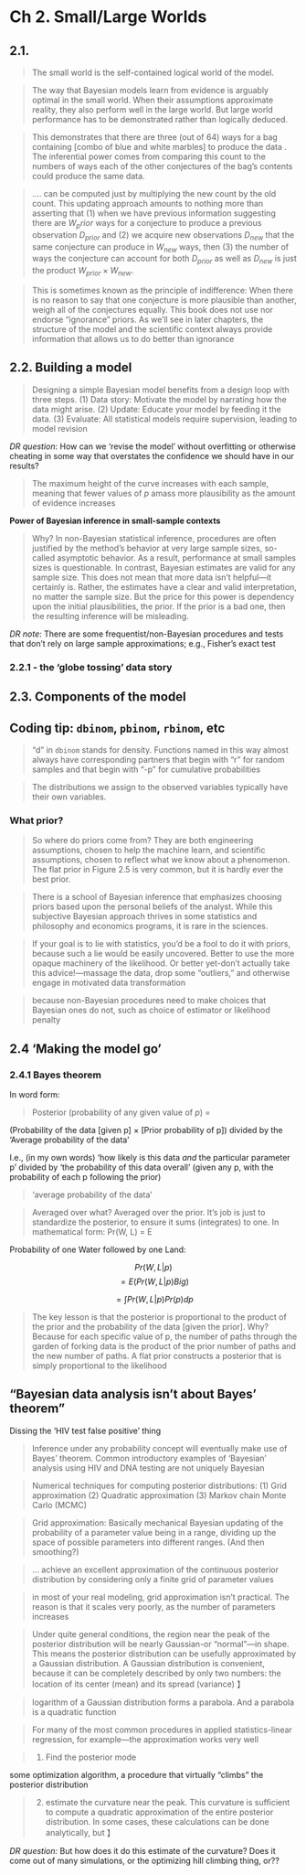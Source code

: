 # Ch 2. Small/Large Worlds


##  2.1.

> The small world is the self-contained logical world of the model.

> The way that Bayesian models learn from evidence is arguably optimal in the small world. When their assumptions approximate reality, they also perform well in the large world. But large world performance has to be demonstrated rather than logically deduced.

> This demonstrates that there are three (out of 64) ways for a bag containing [combo of blue and white marbles] to produce the data .  The inferential power comes from comparing this count to the numbers of ways each of the other conjectures of the bag's contents could produce the same data.

> .... can be computed just by multiplying the new count by the old count. This updating approach amounts to nothing more than asserting that (1) when we have previous information suggesting there are $W_prior$ ways for a conjecture to produce a previous observation $D_{prior}$ and (2) we acquire new observations $D_{new}$ that the same conjecture can produce in $W_{new}$ ways, then (3) the number of ways the conjecture can account for both $D_{prior}$ as well as $D_{new}$ is just the product $W_{prior} \times  W_{new}$.

> This is sometimes known as the principle of indifference: When there is no reason to say that one conjecture is more plausible than another, weigh all of the conjectures equally. This book does not use nor endorse "ignorance” priors. As we’ll see in later chapters, the structure of the model and the scientific context always provide information that allows us to do better than ignorance

## 2.2. Building a model

> Designing a simple Bayesian model benefits from a design loop with three steps.
> (1) Data story: Motivate the model by narrating how the data might arise.
> (2) Update: Educate your model by feeding it the data.
> (3) Evaluate: All statistical models require supervision, leading to model revision

*DR question*: How can we 'revise the model' without overfitting or otherwise cheating in some way that overstates the confidence we should have in our results?

> The maximum height of the curve increases with each sample, meaning that fewer values of $p$ amass more plausibility as the amount of evidence increases

**Power of Bayesian inference in small-sample contexts**

> Why? In non-Bayesian statistical inference, procedures are often justified by the method's behavior at very large sample sizes, so-called asymptotic behavior. As a result, performance at small samples sizes is questionable. In contrast, Bayesian estimates are valid for any sample size. This does not mean that more data isn't helpful—it certainly is. Rather, the estimates have a clear and valid interpretation, no matter the sample size. But the price for this power is dependency upon the initial plausibilities, the prior. If the prior is a bad one, then the resulting inference will be misleading.

*DR note*: There are some frequentist/non-Bayesian procedures and tests that don't rely on large sample approximations; e.g., Fisher's exact test

### 2.2.1 - the 'globe tossing' data story


## 2.3. Components of the model


::: {.callout-note collapse="true"}
## Coding tip: `dbinom`, `pbinom`, `rbinom`, etc

> "d" in `dbinom` stands for density. Functions named in this way almost always have corresponding partners that begin with "r" for random samples and that begin with "-p" for cumulative probabilities

:::

> The distributions we assign to the observed variables typically have their own variables.


### What prior? {-}
> So where do priors come from? They are both engineering assumptions, chosen to help the machine learn, and scientific assumptions, chosen to reflect what we know about a phenomenon. The flat prior in Figure 2.5 is very common, but it is hardly ever the best prior.

> There is a school of Bayesian inference that emphasizes choosing priors based upon the personal beliefs of the analyst.  While this subjective Bayesian approach thrives in some statistics and philosophy and economics programs, it is rare in the sciences.

> If your goal is to lie with statistics, you’d be a fool to do it with priors, because such a lie would be easily uncovered. Better to use the more opaque machinery of the likelihood. Or better yet-don’t actually take this advice!—massage the data, drop some “outliers,” and otherwise engage in motivated data transformation

> because non-Bayesian procedures need to make choices that Bayesian ones do not, such as choice of estimator or likelihood penalty


## 2.4 'Making the model go'


### 2.4.1 Bayes theorem {-}
In word form:

> Posterior (probability of any given value of $p$) =

(Probability of the data [given p] $\times$ [Prior probability of p]) divided by the
'Average probability of the data'

I.e., (in my own words) 'how likely is this data *and* the particular parameter p'
divided by 'the probability of this data overall' (given any p, with the probability of each p following the prior)

> 'average probability of the data'

> Averaged over what? Averaged over the prior. It's job is just to standardize the posterior, to ensure it sums (integrates) to one. In mathematical form: Pr(W, L) = E


Probability of one Water followed by one Land:

$$Pr(W, L|p)$$
$$=E\Big( Pr(W, L|p) Big)$$

$$= \int  Pr(W,L|p) Pr(p)dp $$

> The key lesson is that the posterior is proportional to the product of the prior and the probability of the data [given the prior]. Why? Because for each specific value of p, the number of paths through the garden of forking data is the product of the prior number of paths and the new number of paths.
> A flat prior constructs a posterior that is simply proportional to the likelihood


::: {.callout-note collapse="true"}
## "Bayesian data analysis isn’t about Bayes’ theorem"

Dissing the 'HIV test false positive' thing

> Inference under any probability concept will eventually make use of Bayes’ theorem. Common introductory examples of 'Bayesian' analysis using HIV and DNA testing are not  uniquely Bayesian
:::

> Numerical techniques for computing posterior distributions: (1) Grid approximation (2) Quadratic approximation (3) Markov chain Monte Carlo (MCMC)

> Grid approximation: Basically mechanical Bayesian updating of the probability of a parameter value being in a range, dividing up the space of possible parameters into different ranges. (And then smoothing?)

> ... achieve an excellent approximation of the continuous posterior distribution by considering only a finite grid of parameter values

> in most of your real modeling, grid approximation isn't practical. The reason is that it scales very poorly, as the number of parameters increases

> Under quite general conditions, the region near the peak of the posterior distribution will be nearly Gaussian-or “normal”—in shape. This means the posterior distribution can be usefully approximated by a Gaussian distribution. A Gaussian distribution is convenient, because it can be completely described by only two numbers: the location of its center (mean) and its spread (variance) 】

> logarithm of a Gaussian distribution forms a parabola. And a parabola is a quadratic function

> For many of the most common procedures in applied statistics-linear regression, for example—the approximation works very well

> (1) Find the posterior mode

some optimization algorithm, a procedure that virtually “climbs” the posterior distribution

> (2) estimate the curvature near the peak. This curvature is sufficient to compute a quadratic approximation of the entire posterior distribution. In some cases, these calculations can be done analytically, but 】


*DR question:* But how does it do this estimate of the curvature? Does it come out of many simulations, or the optimizing hill climbing thing, or??


